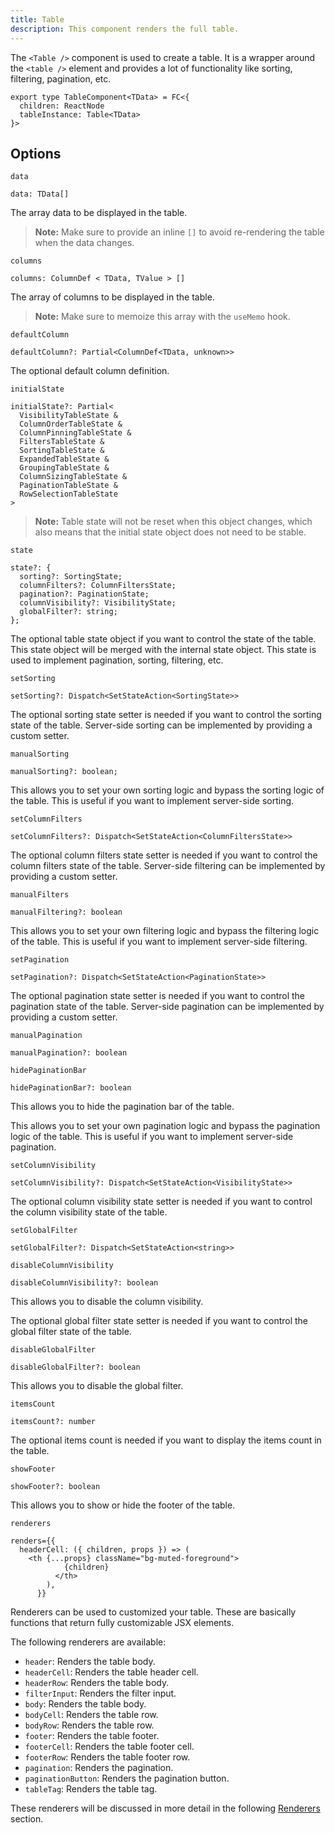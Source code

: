 ```yaml
---
title: Table
description: This component renders the full table.
---
```


The `<Table />` component is used to create a table. It is a wrapper around the `<table />` element and provides a lot of functionality like sorting, filtering, pagination, etc.

```tsx
export type TableComponent<TData> = FC<{
  children: ReactNode
  tableInstance: Table<TData>
}>
```

## Options

`data`

```tsx
data: TData[]
```

The array data to be displayed in the table.

> **Note:** Make sure to provide an inline `[]` to avoid re-rendering the table when the data changes.

`columns`

```tsx
columns: ColumnDef < TData, TValue > []
```

The array of columns to be displayed in the table.

> **Note:** Make sure to memoize this array with the `useMemo` hook.

`defaultColumn`

```tsx
defaultColumn?: Partial<ColumnDef<TData, unknown>>
```

The optional default column definition.

`initialState`

```tsx
initialState?: Partial<
  VisibilityTableState &
  ColumnOrderTableState &
  ColumnPinningTableState &
  FiltersTableState &
  SortingTableState &
  ExpandedTableState &
  GroupingTableState &
  ColumnSizingTableState &
  PaginationTableState &
  RowSelectionTableState
>
```

> **Note:** Table state will not be reset when this object changes, which also means that the initial state object does not need to be stable.

`state`

```tsx
state?: {
  sorting?: SortingState;
  columnFilters?: ColumnFiltersState;
  pagination?: PaginationState;
  columnVisibility?: VisibilityState;
  globalFilter?: string;
};
```

The optional table state object if you want to control the state of the table. This state object will be merged with the internal state object.
This state is used to implement pagination, sorting, filtering, etc.

`setSorting`

```tsx
setSorting?: Dispatch<SetStateAction<SortingState>>
```

The optional sorting state setter is needed if you want to control the sorting state of the table. Server-side sorting can be implemented by providing a custom setter.

`manualSorting`

```tsx
manualSorting?: boolean;
```

This allows you to set your own sorting logic and bypass the sorting logic of the table. This is useful if you want to implement server-side sorting.

`setColumnFilters`

```tsx
setColumnFilters?: Dispatch<SetStateAction<ColumnFiltersState>>
```

The optional column filters state setter is needed if you want to control the column filters state of the table. Server-side filtering can be implemented by providing a custom setter.

`manualFilters`

```tsx
manualFiltering?: boolean
```

This allows you to set your own filtering logic and bypass the filtering logic of the table. This is useful if you want to implement server-side filtering.

`setPagination`

```tsx
setPagination?: Dispatch<SetStateAction<PaginationState>>
```

The optional pagination state setter is needed if you want to control the pagination state of the table. Server-side pagination can be implemented by providing a custom setter.

`manualPagination`

```tsx
manualPagination?: boolean
```

`hidePaginationBar`

```tsx
hidePaginationBar?: boolean
```

This allows you to hide the pagination bar of the table.

This allows you to set your own pagination logic and bypass the pagination logic of the table. This is useful if you want to implement server-side pagination.

`setColumnVisibility`

```tsx
setColumnVisibility?: Dispatch<SetStateAction<VisibilityState>>
```

The optional column visibility state setter is needed if you want to control the column visibility state of the table.

`setGlobalFilter`

```tsx
setGlobalFilter?: Dispatch<SetStateAction<string>>
```

`disableColumnVisibility`

```tsx
disableColumnVisibility?: boolean
```

This allows you to disable the column visibility.

The optional global filter state setter is needed if you want to control the global filter state of the table.

`disableGlobalFilter`

```tsx
disableGlobalFilter?: boolean
```

This allows you to disable the global filter.

`itemsCount`

```tsx
itemsCount?: number
```

The optional items count is needed if you want to display the items count in the table.

`showFooter`

```tsx
showFooter?: boolean
```

This allows you to show or hide the footer of the table.

`renderers`

```tsx
renders={{
  headerCell: ({ children, props }) => (
    <th {...props} className="bg-muted-foreground">
            {children}
          </th>
        ),
      }}
```

Renderers can be used to customized your table. These are basically functions that return fully customizable JSX elements.

The following renderers are available:

- `header`: Renders the table body.
- `headerCell`: Renders the table header cell.
- `headerRow`: Renders the table body.
- `filterInput`: Renders the filter input.
- `body`: Renders the table body.
- `bodyCell`: Renders the table row.
- `bodyRow`: Renders the table row.
- `footer`: Renders the table footer.
- `footerCell`: Renders the table footer cell.
- `footerRow`: Renders the table footer row.
- `pagination`: Renders the pagination.
- `paginationButton`: Renders the pagination button.
- `tableTag`: Renders the table tag.

These renderers will be discussed in more detail in the following [Renderers](/docs/renderers/header) section.
